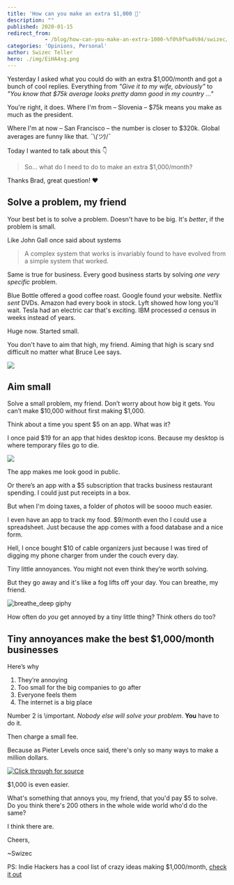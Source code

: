```yaml
---
title: 'How can you make an extra $1,000 🤔'
description: ""
published: 2020-01-15
redirect_from: 
            - /blog/how-can-you-make-an-extra-1000-%f0%9f%a4%94/swizec/9285
categories: 'Opinions, Personal'
author: Swizec Teller
hero: ./img/EiHA4xg.png
---
```

Yesterday I asked what you could do with an extra $1,000/month and got a bunch of cool replies. Everything from _"Give it to my wife, obviously"_ to _"You know that $75k average looks pretty damn good in my country ..."_



You're right, it does. Where I'm from – Slovenia – $75k means you make as much as the president.



Where I'm at now – San Francisco – the number is closer to $320k. Global averages are funny like that. ¯\\_(ツ)_/¯



Today I wanted to talk about this 👇



> So... what do I need to do to make an extra $1,000/month?



Thanks Brad, great question! ❤️



## Solve a problem, my friend



Your best bet is to solve a problem. Doesn't have to be big. It's _better_, if the problem is small.



Like John Gall once said about systems



> A complex system that works is invariably found to have evolved from a simple system that worked.



Same is true for business. Every good business starts by solving _one very specific_ problem.



Blue Bottle offered a good coffee roast. Google found your website. Netflix _sent_ DVDs. Amazon had every book in stock. Lyft showed how long you'll wait. Tesla had an electric car that's exciting. IBM processed _a_ census in weeks instead of years.



Huge now. Started small.



You don't have to aim that high, my friend. Aiming that high is scary snd difficult no matter what Bruce Lee says.



![](./img/EiHA4xg.png)



## Aim small



Solve a small problem, my friend. Don’t worry about how big it gets. You can’t make $10,000 without first making $1,000.



Think about a time you spent $5 on an app. What was it?



I once paid $19 for an app that hides desktop icons. Because my desktop is where temporary files go to die.



![](./img/zaYUNtQ.png)



The app makes me look good in public.



Or there’s an app with a $5 subscription that tracks business restaurant spending. I could just put receipts in a box.



But when I'm doing taxes, a folder of photos will be soooo much easier.



I even have an app to track my food. $9/month even tho I could use a spreadsheet. Just because the app comes with a food database and a nice form.



Hell, I once bought $10 of cable organizers just because I was tired of digging my phone charger from under the couch every day.



Tiny little annoyances. You might not even think they’re worth solving.



But they go away and it's like a fog lifts off your day. You can breathe, my friend.



![breathe_deep giphy](./img/media-3iDvcw853wUbAeD6tQ-giphy.gif)



How often do _you_ get annoyed by a tiny little thing? Think others do too?



## Tiny annoyances make the best $1,000/month businesses



Here’s why



1. They’re annoying
2. Too small for the big companies to go after
3. Everyone feels them
4. The internet is a big place



Number 2 is \\important. _Nobody else will solve your problem_. **You** have to do it.



Then charge a small fee.



Because as Pieter Levels once said, there's only so many ways to make a million dollars.



[![Click through for source](./img/techletter.app-screenshot-1579108668109.png)](https://twitter.com/levelsio/status/850666099817328640)



$1,000 is even easier.



What's something that annoys you, my friend, that you'd pay $5 to solve. Do you think there's 200 others in the whole wide world who'd do the same?



I think there are.



Cheers,



~Swizec



PS: Indie Hackers has a cool list of crazy ideas making $1,000/month, [check it out](https://www.indiehackers.com/products?maxRevenue=1000&minRevenue=1000)